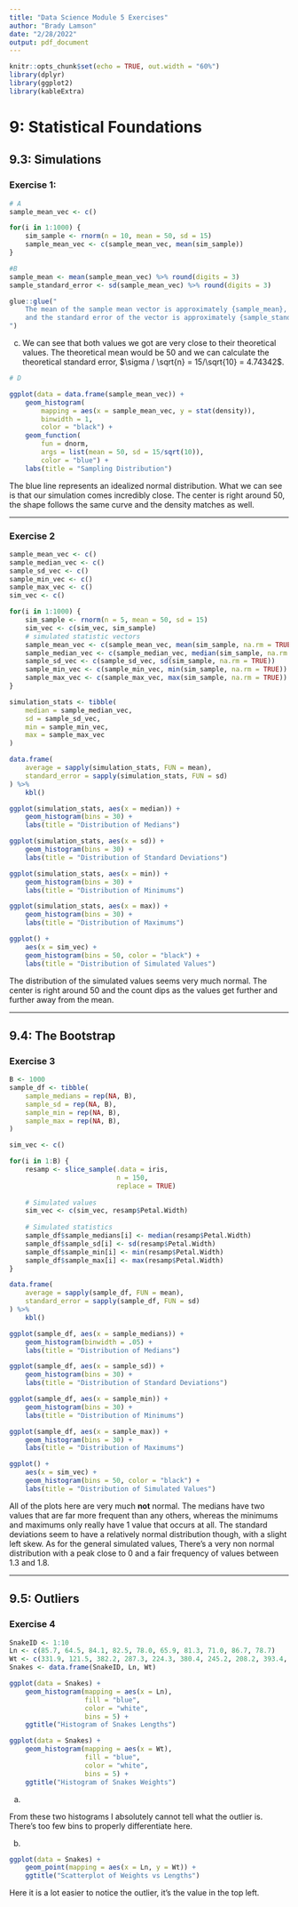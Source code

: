 ```yaml
---
title: "Data Science Module 5 Exercises"
author: "Brady Lamson"
date: "2/28/2022"
output: pdf_document
---
```


```r
knitr::opts_chunk$set(echo = TRUE, out.width = "60%")
library(dplyr)
library(ggplot2)
library(kableExtra)
```

# 9: Statistical Foundations
## 9.3: Simulations
### Exercise 1:

```r
# A
sample_mean_vec <- c()

for(i in 1:1000) {
    sim_sample <- rnorm(n = 10, mean = 50, sd = 15)
    sample_mean_vec <- c(sample_mean_vec, mean(sim_sample))
}
```

```r
#B
sample_mean <- mean(sample_mean_vec) %>% round(digits = 3)
sample_standard_error <- sd(sample_mean_vec) %>% round(digits = 3)

glue::glue("
    The mean of the sample mean vector is approximately {sample_mean},
    and the standard error of the vector is approximately {sample_standard_error}.
")
```
c) We can see that both values we got are very close to their theoretical values. The theoretical mean would be 50 and we can calculate the theoretical standard error, $\sigma / \sqrt{n} = 15/\sqrt{10} = 4.74342$. 

```r
# D

ggplot(data = data.frame(sample_mean_vec)) +
    geom_histogram(
        mapping = aes(x = sample_mean_vec, y = stat(density)), 
        binwidth = 1, 
        color = "black") +
    geom_function(
        fun = dnorm, 
        args = list(mean = 50, sd = 15/sqrt(10)), 
        color = "blue") +
    labs(title = "Sampling Distribution")
```

The blue line represents an idealized normal distribution. What we can see is that our simulation comes incredibly close. The center is right around 50, the shape follows the same curve and the density matches as well. 

***
\pagebreak
### Exercise 2

```r
sample_mean_vec <- c()
sample_median_vec <- c()
sample_sd_vec <- c()
sample_min_vec <- c()
sample_max_vec <- c()
sim_vec <- c()

for(i in 1:1000) {
    sim_sample <- rnorm(n = 5, mean = 50, sd = 15)
    sim_vec <- c(sim_vec, sim_sample)
    # simulated statistic vectors
    sample_mean_vec <- c(sample_mean_vec, mean(sim_sample, na.rm = TRUE))
    sample_median_vec <- c(sample_median_vec, median(sim_sample, na.rm = TRUE))
    sample_sd_vec <- c(sample_sd_vec, sd(sim_sample, na.rm = TRUE))
    sample_min_vec <- c(sample_min_vec, min(sim_sample, na.rm = TRUE))
    sample_max_vec <- c(sample_max_vec, max(sim_sample, na.rm = TRUE))
}
```

```r
simulation_stats <- tibble(
    median = sample_median_vec,
    sd = sample_sd_vec,
    min = sample_min_vec,
    max = sample_max_vec
)
```

```r
data.frame(
    average = sapply(simulation_stats, FUN = mean),
    standard_error = sapply(simulation_stats, FUN = sd)
) %>%
    kbl()
```

```r
ggplot(simulation_stats, aes(x = median)) +
    geom_histogram(bins = 30) +
    labs(title = "Distribution of Medians")

ggplot(simulation_stats, aes(x = sd)) +
    geom_histogram(bins = 30) +
    labs(title = "Distribution of Standard Deviations")

ggplot(simulation_stats, aes(x = min)) +
    geom_histogram(bins = 30) +
    labs(title = "Distribution of Minimums")

ggplot(simulation_stats, aes(x = max)) +
    geom_histogram(bins = 30) +
    labs(title = "Distribution of Maximums")
```

```r
ggplot() +
    aes(x = sim_vec) +
    geom_histogram(bins = 50, color = "black") +
    labs(title = "Distribution of Simulated Values")
```

The distribution of the simulated values seems very much normal. The center is right around 50 and the count dips as the values get further and further away from the mean. 

***
\pagebreak
## 9.4: The Bootstrap
### Exercise 3

```r

B <- 1000
sample_df <- tibble(
    sample_medians = rep(NA, B),
    sample_sd = rep(NA, B),
    sample_min = rep(NA, B),
    sample_max = rep(NA, B),
)

sim_vec <- c()

for(i in 1:B) {
    resamp <- slice_sample(.data = iris,
                           n = 150,
                           replace = TRUE)
    
    # Simulated values
    sim_vec <- c(sim_vec, resamp$Petal.Width)
    
    # Simulated statistics
    sample_df$sample_medians[i] <- median(resamp$Petal.Width)
    sample_df$sample_sd[i] <- sd(resamp$Petal.Width)
    sample_df$sample_min[i] <- min(resamp$Petal.Width)
    sample_df$sample_max[i] <- max(resamp$Petal.Width)
}
```

```r
data.frame(
    average = sapply(sample_df, FUN = mean),
    standard_error = sapply(sample_df, FUN = sd)
) %>%
    kbl()
```

```r
ggplot(sample_df, aes(x = sample_medians)) +
    geom_histogram(binwidth = .05) +
    labs(title = "Distribution of Medians")

ggplot(sample_df, aes(x = sample_sd)) +
    geom_histogram(bins = 30) +
    labs(title = "Distribution of Standard Deviations")

ggplot(sample_df, aes(x = sample_min)) +
    geom_histogram(bins = 30) +
    labs(title = "Distribution of Minimums")

ggplot(sample_df, aes(x = sample_max)) +
    geom_histogram(bins = 30) +
    labs(title = "Distribution of Maximums")

ggplot() +
    aes(x = sim_vec) +
    geom_histogram(bins = 50, color = "black") +
    labs(title = "Distribution of Simulated Values")
```


All of the plots here are very much **not** normal. The medians have two values that are far more frequent than any others, whereas the minimums and maximums only really have 1 value that occurs at all. The standard deviations seem to have a relatively normal distribution though, with a slight left skew. As for the general simulated values, There's a very non normal distribution with a peak close to 0 and a fair frequency of values between 1.3 and 1.8. 

***
\pagebreak
## 9.5: Outliers
### Exercise 4

```r
SnakeID <- 1:10
Ln <- c(85.7, 64.5, 84.1, 82.5, 78.0, 65.9, 81.3, 71.0, 86.7, 78.7)
Wt <- c(331.9, 121.5, 382.2, 287.3, 224.3, 380.4, 245.2, 208.2, 393.4, 228.3)
Snakes <- data.frame(SnakeID, Ln, Wt)
```

```r
ggplot(data = Snakes) +
    geom_histogram(mapping = aes(x = Ln),
                   fill = "blue",
                   color = "white",
                   bins = 5) +
    ggtitle("Histogram of Snakes Lengths")

ggplot(data = Snakes) +
    geom_histogram(mapping = aes(x = Wt),
                   fill = "blue",
                   color = "white",
                   bins = 5) +
    ggtitle("Histogram of Snakes Weights")
```

a) 

From these two histograms I absolutely cannot tell what the outlier is. There's too few bins to properly differentiate here.

b)

```r
ggplot(data = Snakes) +
    geom_point(mapping = aes(x = Ln, y = Wt)) +
    ggtitle("Scatterplot of Weights vs Lengths")
```

Here it is a lot easier to notice the outlier, it's the value in the top left.